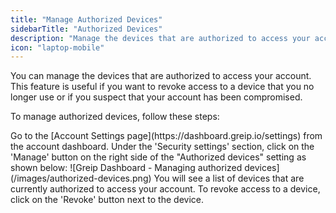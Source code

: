 ```yaml
---
title: "Manage Authorized Devices"
sidebarTitle: "Authorized Devices"
description: "Manage the devices that are authorized to access your account"
icon: "laptop-mobile"
---
```


You can manage the devices that are authorized to access your account. This feature is useful if you want to revoke access to a device that you no longer use or if you suspect that your account has been compromised.

To manage authorized devices, follow these steps:

<Steps>
  <Step title="First Step">
    Go to the [Account Settings page](https://dashboard.greip.io/settings) from
    the account dashboard.
  </Step>
  <Step title="Second Step">
    Under the 'Security settings' section, click on the 'Manage' button on the
    right side of the "Authorized devices" setting as shown below:
    <Frame caption="Greip Dashboard - Managing authorized devices">
      ![Greip Dashboard - Managing authorized
      devices](/images/authorized-devices.png)
    </Frame>
  </Step>
  <Step title="Third Step">
    You will see a list of devices that are currently authorized to access your
    account. To revoke access to a device, click on the 'Revoke' button next to
    the device.
  </Step>
</Steps>
